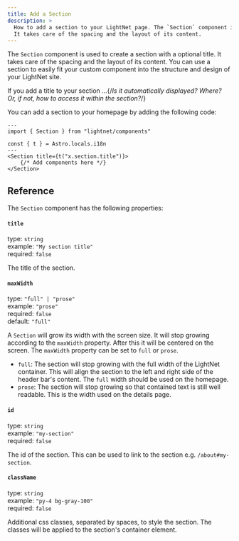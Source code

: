 ```yaml
---
title: Add a Section
description: >
  How to add a section to your LightNet page. The `Section` component is used to create a section with a optional title.
  It takes care of the spacing and the layout of its content.
---
```


The `Section` component is used to create a section with a optional title. It takes care of the spacing
and the layout of its content. You can use a section to easily fit your custom component into the 
structure and design of your LightNet site.

If you add a title to your section ...{/*Is it automatically displayed? Where? Or, if not, how to access it within the section?*/}

You can add a section to your homepage by adding the following code:

```astro
---
import { Section } from "lightnet/components"

const { t } = Astro.locals.i18n
---
<Section title={t("x.section.title")}>
    {/* Add components here */}
</Section>
```

## Reference

The `Section` component has the following properties:

#### `title`

type: `string` \
example: `"My section title"` \
required: `false`

The title of the section.
#### `maxWidth`

type: `"full" | "prose"` \
example: `"prose"` \
required: `false` \
default: `"full"`

A `Section` will grow its width with the screen size. It will stop growing according to the `maxWidth` property.
After this it will be centered on the screen. The `maxWidth` property can be set to `full` or `prose`.

- `full`: The section will stop growing with the full width of the LightNet container. This will align
  the section to the left and right side of the header bar's content. The `full` width should be used on the homepage.
- `prose`: The section will stop growing so that contained text is still well readable. This is the width used on the
  details page.

#### `id`

type: `string` \
example: `"my-section"` \
required: `false`

The id of the section. This can be used to link to the section e.g. `/about#my-section`.

#### `className`

type: `string` \
example: `"py-4 bg-gray-100"` \
required: `false`

Additional css classes, separated by spaces, to style the section. The classes will be applied to the section's container element.